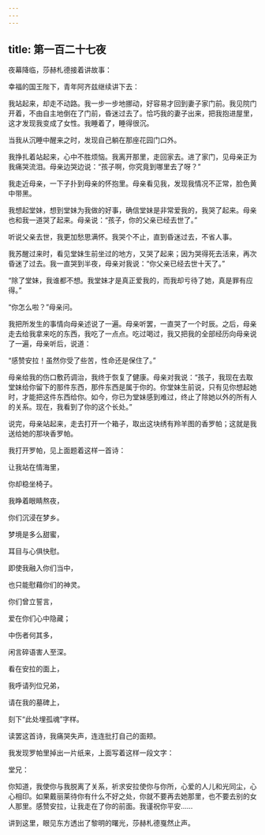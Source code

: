 ```yaml
---
---
---
```

title: 第一百二十七夜
---






夜幕降临，莎赫札德接着讲故事：





幸福的国王陛下，青年阿齐兹继续讲下去：

我站起来，却走不动路。我一步一步地挪动，好容易才回到妻子家门前。我见院门开着，不由自主地倒在了门前，昏迷过去了。恰巧我的妻子出来，把我抱进屋里，这才发现我变成了女性。我睡着了，睡得很沉。

当我从沉睡中醒来之时，发现自己躺在那座花园门口外。

我挣扎着站起来，心中不胜烦恼。我离开那里，走回家去。进了家门，见母亲正为我痛哭流泪。母亲边哭边说：“孩子啊，你究竟到哪里去了呀？”

我走近母亲，一下子扑到母亲的怀抱里。母亲看见我，发现我情况不正常，脸色黄中带黑。

我想起堂妹，想到堂妹为我做的好事，确信堂妹是非常爱我的，我哭了起来。母亲也和我一道哭了起来。母亲说：“孩子，你的父亲已经去世了。”

听说父亲去世，我更加愁思满怀。我哭个不止，直到昏迷过去，不省人事。

我苏醒过来时，看见堂妹生前坐过的地方，又哭了起来；因为哭得死去活来，再次昏迷了过去。我一直哭到半夜，母亲对我说：“你父亲已经去世十天了。”

“除了堂妹，我谁都不想。我堂妹才是真正爱我的，而我却亏待了她，真是罪有应得。”

“你怎么啦？”母亲问。

我把所发生的事情向母亲述说了一遍。母亲听罢，一直哭了一个时辰。之后，母亲走去给我拿来吃的东西，我吃了一点点。吃过喝过，我又把我的全部经历向母亲说了一遍，母亲听后，说道：

“感赞安拉！虽然你受了些苦，性命还是保住了。”

母亲给我的伤口敷药调治，我终于恢复了健康。母亲对我说：“孩子，我现在去取堂妹给你留下的那件东西，那件东西是属于你的。你堂妹生前说，只有见你想起她时，才能把这件东西给你。如今，你已为堂妹感到难过，终止了除她以外的所有人的关系。现在，我看到了你的这个长处。”

说完，母亲站起来，走去打开一个箱子，取出这块绣有羚羊图的香罗帕；这就是我送给她的那块香罗帕。

我打开罗帕，见上面题着这样一首诗：


让我站在情海里，

你却稳坐椅子。

我睁着眼睛熬夜，

你们沉浸在梦乡。

梦境是多么甜蜜，

耳目与心俱快慰。

即使我融入你们当中，

也只能慰藉你们的神灵。

你们曾立誓言，

爱在你们心中隐藏；

中伤者何其多，

闲言碎语害人至深。

看在安拉的面上，

我呼请列位兄弟，

请在我的墓碑上，

刻下“此处埋孤魂”字样。



读罢这首诗，我痛哭失声，连连批打自己的面颊。

我发现罗帕里掉出一片纸来，上面写着这样一段文字：


堂兄：

你知道，我使你与我脱离了关系，祈求安拉使你与你所，心爱的人儿和光同尘，心心相印。如果戴丽莱待你有什么不好之处，你就不要再去她那里，也不要去别的女人那里。感赞安拉，让我走在了你的前面。我谨祝你平安……



讲到这里，眼见东方透出了黎明的曙光，莎赫札德戛然止声。